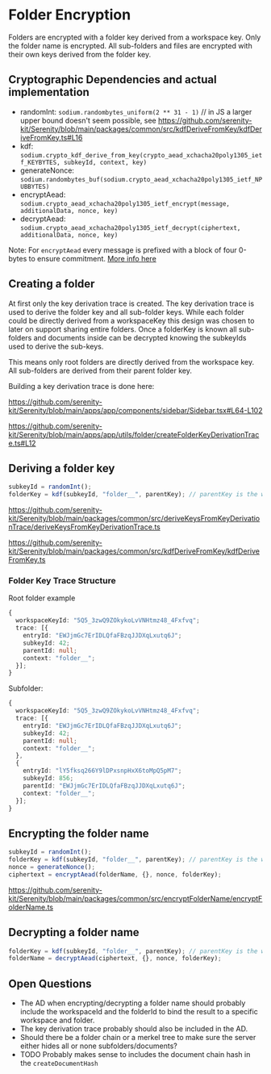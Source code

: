 # Folder Encryption

Folders are encrypted with a folder key derived from a workspace key. Only the folder name is encrypted. All sub-folders and files are encrypted with their own keys derived from the folder key.

## Cryptographic Dependencies and actual implementation

- randomInt: `sodium.randombytes_uniform(2 ** 31 - 1)` // in JS a larger upper bound doesn't seem possible, see https://github.com/serenity-kit/Serenity/blob/main/packages/common/src/kdfDeriveFromKey/kdfDeriveFromKey.ts#L16
- kdf: `sodium.crypto_kdf_derive_from_key(crypto_aead_xchacha20poly1305_ietf_KEYBYTES, subkeyId, context, key)`
- generateNonce: `sodium.randombytes_buf(sodium.crypto_aead_xchacha20poly1305_ietf_NPUBBYTES)`
- encryptAead: `sodium.crypto_aead_xchacha20poly1305_ietf_encrypt(message, additionalData, nonce, key)`
- decryptAead: `sodium.crypto_aead_xchacha20poly1305_ietf_decrypt(ciphertext, additionalData, nonce, key)`

Note: For `encryptAead` every message is prefixed with a block of four 0-bytes to ensure commitment. [More info here](https://github.com/serenity-kit/secsync/blob/main/packages/secsync/src/crypto/encryptAead.ts#L16-L20)

## Creating a folder

At first only the key derivation trace is created. The key derivation trace is used to derive the folder key and all sub-folder keys. While each folder could be directly derived from a workspaceKey this design was chosen to later on support sharing entire folders. Once a folderKey is known all sub-folders and documents inside can be decrypted knowing the subkeyIds used to derive the sub-keys.

This means only root folders are directly derived from the workspace key. All sub-folders are derived from their parent folder key.

Building a key derivation trace is done here:

https://github.com/serenity-kit/Serenity/blob/main/apps/app/components/sidebar/Sidebar.tsx#L64-L102

https://github.com/serenity-kit/Serenity/blob/main/apps/app/utils/folder/createFolderKeyDerivationTrace.ts#L12

## Deriving a folder key

```ts
subkeyId = randomInt();
folderKey = kdf(subkeyId, "folder__", parentKey); // parentKey is the workspaceKey for root folders or the parent folder key for sub-folders
```

https://github.com/serenity-kit/Serenity/blob/main/packages/common/src/deriveKeysFromKeyDerivationTrace/deriveKeysFromKeyDerivationTrace.ts

https://github.com/serenity-kit/Serenity/blob/main/packages/common/src/kdfDeriveFromKey/kdfDeriveFromKey.ts

### Folder Key Trace Structure

Root folder example

```ts
{
  workspaceKeyId: "5Q5_3zwQ9ZOkykoLvVNHtmz48_4Fxfvq";
  trace: [{
    entryId: "EWJjmGc7ErIDLQfaFBzqJJDXqLxutq6J";
    subkeyId: 42;
    parentId: null;
    context: "folder__";
  }];
}
```

Subfolder:

```ts
{
  workspaceKeyId: "5Q5_3zwQ9ZOkykoLvVNHtmz48_4Fxfvq";
  trace: [{
    entryId: "EWJjmGc7ErIDLQfaFBzqJJDXqLxutq6J";
    subkeyId: 42;
    parentId: null;
    context: "folder__";
  },
  {
    entryId: "lY5fksq266Y9lDPxsnpHxX6toMpQ5pM7";
    subkeyId: 856;
    parentId: "EWJjmGc7ErIDLQfaFBzqJJDXqLxutq6J";
    context: "folder__";
  }];
}
```

## Encrypting the folder name

```ts
subkeyId = randomInt();
folderKey = kdf(subkeyId, "folder__", parentKey); // parentKey is the workspaceKey for root folders or the parent folder key for sub-folders
nonce = generateNonce();
ciphertext = encryptAead(folderName, {}, nonce, folderKey);
```

https://github.com/serenity-kit/Serenity/blob/main/packages/common/src/encryptFolderName/encryptFolderName.ts

## Decrypting a folder name

```ts
folderKey = kdf(subkeyId, "folder__", parentKey); // parentKey is the workspaceKey for root folders or the parent folder key for
folderName = decryptAead(ciphertext, {}, nonce, folderKey);
```

## Open Questions

- The AD when encrypting/decrypting a folder name should probably include the workspaceId and the folderId to bind the result to a specific workspace and folder.
- The key derivation trace probably should also be included in the AD.
- Should there be a folder chain or a merkel tree to make sure the server either hides all or none subfolders/documents?
- TODO Probably makes sense to includes the document chain hash in the `createDocumentHash`
